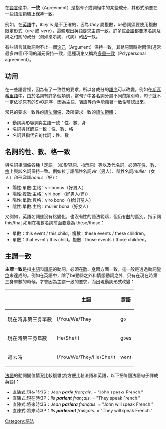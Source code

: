 {{unreferenced|time=2010-10-29T14:24:34+00:00}}
在[[語言學|語言學]]中，'''一致'''（Agreement）是指句子或詞組中的某些成分，其形式須要在一些[[語法範疇|語法範疇]]上保持一致。

例如，在[[英語|英語]]中，''they is'' 是不正確的，因為 ''they'' 屬複數，be動詞須要使用複數限定形式（''are'' 或 ''were''），這體現出英語要求主謂一致。許多[[綜合語|綜合語]]都要求名詞及與之相關的成分（例如指示詞、代詞）的[[格_(語法)|格]]一致。

有些語言其動詞對不止一個[[论元|论元]]（Argument）保持一致，其動詞同時對兩個(通常最多四個)不同的論元保持一致，這種現象又稱為[[多重一致|多重一致]]（Polypersonal agreement）。

==功用==
在一些語言裡，因為有了一致性的要求，所以各成分的[[語序|語序]]可以改變。例如在[[斯瓦希里語|斯瓦希里語]]中，由於名詞有許多個類別，當句子中各名詞分屬不同的類別時，句子就不一定依從原有的SVO詞序，因為主語、賓語等角色能藉著一致性辨認出來。

常見的要求一致性的[[語法關係|語法關係]]，及所要求一致的[[語法範疇|語法範疇]]：
*動詞與形容詞與主語一致：性、數、身
*名詞與修飾語一致：性、數、格
*名詞與指代它的代詞：性、數

==名詞的性、數、格一致==
與名詞相關係各種「定語」（如形容詞、指示詞）等以及代名詞，必須在[[性_(語法)|性]]、[[數_(語法)|數]]、[[格_(語法)|格]]上與該名詞保持一致。例如拉丁語陽性名詞''vir''（男人）、陰性名詞''mulier''（女人）和形容詞''bonus''（好）：
*陽性:單數:主格：vir bonus（好男人）
*陽性:複數:主格：viri boni（好男人(們)）
*陽性:單數:與格：viro bono（(給)好男人）
*陰性:單數:主格：mulier bona（好女人）

又例如，英語名詞雖沒有格變化，也沒有性的語法範疇，但仍有[[數_(語法)|數]]的區別。指示詞 this/that 如用在複數名詞前面要變為 these/those：
*單數：this event / this child。複數：these events / these children。
*單數：that event / this child。複數：those events / those children。

==主謂一致==
'''主謂一致'''是指[[主語|主語]]和[[謂語|謂語]]的動詞，必須在[[數_(語法)|數]]、[[人稱|身]]兩方面一致，這一般是透過動詞[[變位|變位]]來達成的。例如在英語中，除了be動詞之外和情態動詞之外，只有在現在時第三身單數的時候，才會因為主謂一致的要求，而出現動詞形式改變：
{| class="wikitable" border="1" style="text-align: center;"
|-
!
!主語
!謂語
|-
!現在時非第三身單數
|I/You/We/They
|go
|-
!現在時第三身單數
|He/She/It
|goes
|-
!過去時
|I/You/We/They/He/She/It
|went
|}

[[法語|法語]]的動詞變位情況比較複雜(為方便比較法語和英語，以下把每個法語句子譯成英語)： 

*直陳式:現在時:3S：''Jean '''parle''' français.'' = "John speaks French." 
*直陳式:現在時:3P：''Ils '''parlent''' français.'' = "They speak French." 
*直陳式:將來時:3S：''Jean '''parlera''' français.'' = "John will speak French." 
*直陳式:將來時:3P：''Ils '''parleront''' français.''  = "They will speak French." 

[[Category:語法|Category:語法]]